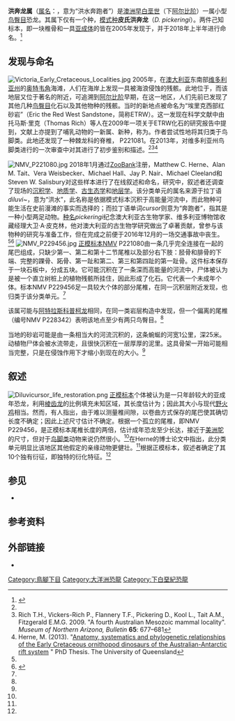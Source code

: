 {{Automatic taxobox
| fossil_range = [[阿尔比阶|阿尔比阶]]，{{fossilrange|113|112}}
| image = Diluvicursor skeleton.png
| image_upright = 1.15
| image_caption = 骨骼示意图，展示了洪奔龙的已知残骸
| taxon = Diluvicursor
| authority = Herne ''et al.'', 2018 
| type_species = '''皮氏洪奔龙<br>''Diluvicursor pickeringi'''''
| type_species_authority = Herne ''et al.'', 2018
}}

'''洪奔龙属'''（[[属名|属名]]：{{lang|la|''Diluvicursor''}}，意为“洪水奔跑者”）是[[澳洲|澳洲]][[白垩纪|早白垩世]]（下[[阿尔比阶|阿尔比阶]]）一属小型[[鸟臀目|鸟臀目]]恐龙。其属下仅有一个种，[[模式种|模式种]]'''皮氏洪奔龙'''（''D. pickeringi''）。两件己知标本，即一块椎骨和一具[[亚成体|亚成体]]的{{link-en|颅后骨骼|postcranium}}皆在2005年发现于{{link-en|意莫瑞拉组|Eumeralla Formation}}，并于2018年上半年进行命名。<ref name=herne2018>{{cite journal | last1 = Herne | first1 = M.C. | last2 = Tait | first2 = A.M | last3 = Weisbecker | first3 = V. | last4 = Hall | first4 = M. | last5 = Nair | first5 = J.P | last6 = Cleeland | first6 = M. | last7 = Salisbury | first7 = S.W. | title = A new small-bodied ornithopod (Dinosauria, Ornithischia) from a deep, high-energy Early Cretaceous river of the Australian–Antarctic rift system | journal = PeerJ | volume = 5 | pages = e4113 | doi = 10.7717/peerj.4113 | pmid = 29340228 | pmc = 5767335 | year = 2018 }}</ref>

== 发现与命名 ==
[[File:Victoria_Early_Cretaceous_Localities.jpg|thumb]]
2005年，在[[澳大利亚|澳大利亚]]东南部[[维多利亚州|维多利亚州]]的[[奥特韦角|奥特韦角]]海滩，人们在海岸上发现一具被海浪侵蚀的残骸。此地位于{{link-en|意莫瑞拉组|Eumeralla Formation}}，而该地层又位于著名的{{link-en|恐龙湾|Dinosaur Cove}}附近，可追溯到[[阿尔比阶|阿尔比阶]]早期，在这一地区，人们先前已发现了其他几种[[鸟臀目|鸟臀目]]化石以及其他物种的残骸。当时的新地点被命名为“埃里克西部红砂岩”（Eric the Red West Sandstone，简称ETRW）。这一发现在科学文献中由托马斯·里克（Thomas Rich）等人在2009年一项关于ETRW化石的研究报告中提到，文献上亦提到了哺乳动物的一新属、新种，称为{{link-en|毕氏兽|Bishops (mammal)}}。作者尝试性地将其归类于鸟脚类。此地还发现了一种棘龙科的脊椎，{{link-en|NMV|National Museum of Victoria}} P221081。在2013年，对维多利亚州鸟脚类进行的一次审查中对其进行了初步鉴别和描述。<ref name=herne2018/><ref>Rich T.H., Vickers-Rich P., Flannery T.F., Pickering D., Kool L., Tait A.M., Fitzgerald E.M.G. 2009. "A fourth Australian Mesozoic mammal locality". ''Museum of Northern Arizona, Bulletin'' '''65''': 677–681</ref><ref name=herne2013>Herne, M. (2013). "[http://espace.library.uq.edu.au/view/UQ:320937 Anatomy, systematics and phylogenetic relationships of the Early Cretaceous ornithopod dinosaurs of the Australian-Antarctic rift system] {{Wayback|url=http://espace.library.uq.edu.au/view/UQ:320937 |date=20201102224010 }}"  PhD Thesis.  The University of Queensland</ref>

[[File:NMV_P221080.jpg|thumb]]
2018年1月通过[[ZooBank|ZooBank]]注册，Matthew C. Herne、Alan M. Tait、Vera Weisbecker、Michael Hall、Jay P. Nair、Michael Cleeland和Steven W. Salisbury对这些样本进行了在线叙述和命名，研究中，叙述者还调查了现场的[[沉积学|沉积学]]、[[地质学|地质学]]、[[古生态学|古生态学]]和[[地层学|地层学]]。该分类单元的属名来源于拉丁语''diluvi''~，意为“洪水”，此名称是依据模式标本沉积于高能量河流中，而此物种可能生活在史前漫滩的事实而选择的；而拉丁语单词''cursor''则意为“奔跑者”，指其是一种小型两足动物。[[种名|种名]]''pickeringi''纪念澳大利亚古生物学家、维多利亚博物馆收藏经理大卫·A·皮克林，他对澳大利亚的古生物学研究做出了卓著贡献，曾参与该物种的研究与准备工作，但在完成之前便于2016年12月的一场交通事故中丧生。<ref name=herne2018/><ref>{{cite web | url=http://www.dinosaurdreaming.net/davePickering.php | title=Farewell David Pickering | publisher=Dinosaur Dreaming | accessdate=2018-06-20 | author=Kool, Lesley | archive-date=2020-10-30 | archive-url=https://web.archive.org/web/20201030174832/http://www.dinosaurdreaming.net/davePickering.php | dead-url=no }}</ref>
[[File:NMV_P229456.jpg|left]]
[[正模标本|正模标本]]NMV P221080由一条几乎完全连接在一起的尾巴组成，只缺少第一、第二和第十二节尾椎以及部分右下肢：胫骨和腓骨的下端、完整的踝骨、跖骨、第一趾和第二、第三和第四趾的第一趾骨。这件标本保存于一块石板中，分成五块。它可能沉积在了一条深而高能量的河流中，尸体被认为是被一个直立树桩上的植物残骸所挂住，因此形成了化石。它代表一个未成年个体。标本NMV P229456足一具较大个体的部分尾椎，在同一沉积层附近发现，也归类于该分类单元。<ref name=herne2018/>

该属可能与[[阿特拉斯科普柯龙|阿特拉斯科普柯龙]]相同，在同一类岩层构造中发现，但一个偏离的尾椎（编号NMV P228342）表明该地点至少有两只鸟臀目。<ref name=herne2018/>

当地的砂岩可能是由一条相当大的河流沉积的，这条蜿蜒的河宽1公里，深25米。动植物尸体会被水流带走，且很快沉积在一层厚厚的泥里。这具骨架一开始可能相当完整，只是在侵蚀作用下才缩小到现在的大小。<ref name=herne2018/>

== 叙述 ==
[[File:Diluvicursor_life_restoration.png|thumb]]
[[正模标本|正模标本]]个体被认为是一只年龄较大的亚成年恐龙，利用[[棱齿龙|棱齿龙]]的比例填充未知区域，其长度估计为{{convert|1.2|m|ft}}；因此其大小与现代[[野火鸡|野火鸡]]相当。然而，有人指出，由于难以测量椎间隙，以卷曲方式保存的尾巴使其确切长度不确定；因此上述尺寸估计不确定。根据一个孤立的尾椎，即NMV P229456，是正模标本尾椎长度的两倍，估计成年恐龙至少长达{{convert|2.3|m|ft}}，接近于[[美洲鸵|美洲鸵]]的尺寸，但对于[[鸟脚类|鸟脚类]]动物来说仍然很小。<ref name=herne2018 />在Herne的博士论文中指出，此分类单元明显比该地区其他假定的亲缘动物更健壮。<ref name=herne2013 />根据正模标本，叙述者确定了其10个独有衍征，即独特的衍化特征。<ref name=herne2018/>

== 参见 ==
* {{link-en|2018年古生物学研究|2018 in paleontology}}

== 参考资料 ==
{{Reflist}}

== 外部链接 ==
* {{Commons category-inline|Diluvicursor}}

{{Ornithopoda|O.}}
{{Taxonbar|from=Q47233945}}

[[Category:鳥腳下目|Category:鳥腳下目]]
[[Category:大洋洲恐龍|Category:大洋洲恐龍]]
[[Category:下白堊紀恐龍|Category:下白堊紀恐龍]]
